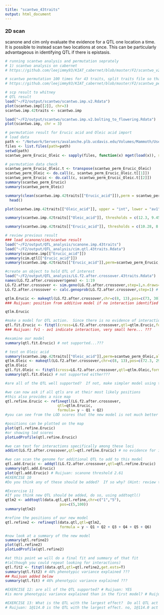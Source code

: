 ```yaml
---
title: "scantwo_43traits"
output: html_document
---
```


### 2D scan
scanone and cim only evaluate the evidence for a QTL one location a time.  It is possible to instead scan two locations at once. This can be particularly advantageous in identifying QTL if there is epistasis.
```r
# running scantwo analysis and permutation seprately
# 1) scantwo analysis on cabernet 
# https://github.com/leejimmy93/KIAT_cabernet/blob/master/F2/scantwo_v2.R 

# scantwo permutation 100 times for 43 traits, split traits file so that each file has 2 traits, in total 20 files, and each run is only 10 permutation, combine permutation result after finish running. 
# https://github.com/leejimmy93/KIAT_cabernet/blob/master/F2/scantwo_perm_1.R ... scantwo_perm_10.R, submit to slurm queue using https://github.com/leejimmy93/KIAT_cabernet/blob/master/F2/scantwo_perm_1_10.slurm 

# scp result to whitney
# QTL result 
load("~/F2/output/scantwo/scantwo.imp.v2.Rdata")
plot(scantwo.imp[[2]], chr=3) 
scantwo.imp.42traits <- scantwo.imp 

load("~/F2/output/scantwo/scantwo.imp.v2.bolting_to_flowering.Rdata")
plot(scantwo.imp, chr = 3) 

# permutation result for Erucic acid and Oleic acid import 
# load data 
path <- "/Network/Servers/avalanche.plb.ucdavis.edu/Volumes/Mammoth/Users/ruijuanli/F2/output/scantwo/Erucic_Oleic"
files <- list.files(path=path)
setwd(path)
scantwo_perm_Erucic_Oleic <- sapply(files, function(x) mget(load(x)), simplify = TRUE) 

# permutation data check 
scantwo_perm_Erucic_Oleic.t <- transpose(scantwo_perm_Erucic_Oleic) 
scantwo_perm_Oleic <- do.call(c, scantwo_perm_Erucic_Oleic.t[[1]])
scantwo_perm_Erucic <- do.call(c, scantwo_perm_Erucic_Oleic.t[[2]])
summary(scantwo_perm_Erucic)
summary(scantwo_perm_Oleic)

summary(clean(scantwo.imp.42traits[["Erucic_acid"]]),perm = scantwo_perm_Erucic, pvalues=T) %>% 
  head()

plot(scantwo.imp.42traits[["Oleic_acid"]], upper = "int", lower = "av1", main = "Oleic_acid_int_av1")

summary(scantwo.imp.42traits[["Oleic_acid"]], thresholds = c(12.3, 9.45, 7.95, 7.37, 4.98)) # signal for interaction of the two spots

summary(scantwo.imp.42traits[["Erucic_acid"]], thresholds = c(10.28, 8.08, 6.99, 7.30, 4.33)) # signal for just additive 

# review previous result 
### load scanone/cim/scantwo result
load("~/F2/output/QTL_analysis/scanone.imp.43traits")
load("~/F2/output/QTL_analysis/cim.qtl.43traits.Rdata")
summary(scanone.imp[["Erucic_acid"]])
summary(cim.qtl[["Erucic_acid"]])
summary(scantwo.imp.42traits[["Erucic_acid"]],perm=scantwo_perm_Erucic,alpha=.05,pval=T)

#create an object to hold QTL of interest
load("~/F2/output/QTL_analysis/LG.f2.after.crossover.43traits.Rdata")
names(LG.f2.after.crossover$geno) <- 1:19
LG.f2.after.crossover <- sim.geno(LG.f2.after.crossover,step=1,n.draws=32) # imputation 
LG.f2.after.crossover <- calc.genoprob(LG.f2.after.crossover,step=1) # calculate probability 

qtlm.Erucic <- makeqtl(LG.f2.after.crossover,chr=c(8, 13),pos=c(73, 30)) # Ruijuan: QTL with interactions
### Ruijuan: position from additive model if no interaction identified 

qtlm.Erucic

#make a model for QTL action.  Since there is no evidence of interaction, start with an additive model
qtl.fit.Erucic <- fitqtl(cross=LG.f2.after.crossover,qtl=qtlm.Erucic,formula = y ~ Q1 + Q2 ,get.ests=T)
### Ruijuan: fv1 - av1 indicate interaction, very small here... ??? 

#examine our model
summary(qtl.fit.Erucic) # not supported...???

# test on Oleic acid 
summary(scantwo.imp.42traits[["Oleic_acid"]],perm=scantwo_perm_Oleic,alpha=.05,pval=T)
qtlm.Oleic <- makeqtl(LG.f2.after.crossover,chr=c(8, 13),pos=c(72.3, 29.2))  
qtlm.Oleic
qtl.fit.Oleic <- fitqtl(cross=LG.f2.after.crossover,qtl=qtlm.Oleic,formula = y ~ Q1 + Q2 ,get.ests=T)
summary(qtl.fit.Oleic) # not supported either???

#are all of the QTL well supported?  If not, make simpler model using the dropfromqtl() function ... omit some code... 

#we can now ask if all qtls are at their most likely positions
#this also provides a nice map
qtl.refine.Erucic <- refineqtl(LG.f2.after.crossover,
                        qtl=qtlm.Erucic,
                        formula= y ~ Q1 + Q2)
#you can see from the LOD scores that the new model is not much better than the old model.  Nevertheless we can keep this as our new model

#positions can be plotted on the map
plot(qtl.refine.Erucic)
#or showing lod scores
plotLodProfile(qtl.refine.Erucic)

#we can test for interactions specifically among these loci
addint(LG.f2.after.crossover,qtl=qtl.refine.Erucic) # no evidence for interactions

#we can scan the genome for additional QTL to add to this model
qtl.add.Erucic <- addqtl(LG.f2.after.crossover,qtl=qtl.refine.Erucic)
summary(qtl.add.Erucic)
plot(qtl.add.Erucic) # Ruijuan: scanone threshold 2.61 
#EXERCISE 10
#Do you think any of these should be added?  If so why? (Hint: review the scanone permuation threshold).

#Excercise 11
#If you think new QTL should be added, do so, using addtoqtl()
qtlm2 <- addtoqtl(data.qtl,qtl.refine,chr=c("1","5"),
                         pos=c(5,100))
summary(qtlm2)

#refine the positions of our new model
qtl.refine2 <- refineqtl(data.qtl,qtl=qtlm2,
                         formula = y ~ Q1 + Q2 + Q3 + Q4 + Q5 + Q6)

#now look at a summary of the new model
summary(qtl.refine2)
plot(qtl.refine2)
plotLodProfile(qtl.refine2)

#at this point we will do a final fit and summary of that fit
#(although you could repeat looking for interactions)
qtl.fit2 <- fitqtl(data.qtl,qtl=qtl.refine2,get.ests=T)
summary(qtl.fit2) # 48% phenotypic variance explained ??? 
## Ruijuan added below 
summary(qtl.fit) # 46% phenotypic variance explained ??? 

#EXERCISE 12: are all of the QTL supported? # Ruijuan: YES 
#is more phenotypic variance explained than in the first model? # Ruijuan: 

#EXERCISE 13: What is the QTL with the largest effect?  Do all QTL act in the same direction?
# Ruijuan: 1@114.0 is the QTL with the largest effect. no, 1@114.0 act in a different direction. 

```  
